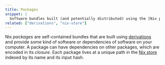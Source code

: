 ```yaml
---
title: Packages
snippet: |
  Software bundles built (and potentially distributed) using the [Nix package manager](/concepts/nix)
related: ["derivations", "nix-store"]
---
```


Nix *packages* are self-contained bundles that are built using [derivations](/concepts/derivations) and provide some kind of software or dependencies of software on your computer.
A package can have dependencies on other packages, which are encoded in its *closure*.
Each package lives at a unique path in the [Nix store](/concepts/nix-store) indexed by its name and its input hash.
